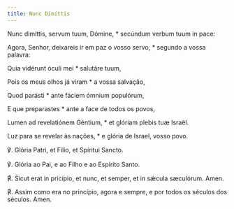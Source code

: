 ```yaml
---
title: Nunc Dimíttis
---
```


<div class="side-by-side not-content">

Nunc dimíttis, servum tuum, Dómine, * secúndum verbum tuum in pace:

Agora, Senhor, deixareis ir em paz o vosso servo, * segundo a vossa palavra:

Quia vidérunt óculi mei * salutáre tuum,

Pois os meus olhos já viram * a vossa salvação,

Quod parásti * ante fáciem ómnium populórum,

E que preparastes * ante a face de todos os povos,

Lumen ad revelatiónem Géntium, * et glóriam plebis tuæ Israël.

Luz para se revelar às nações, * e glória de Israel, vosso povo.

℣. Glória Patri, et Fílio, et Spíritui Sancto.

℣. Glória ao Pai, e ao Filho e ao Espírito Santo.

<span class="text-red-500">℟.</span> Sicut erat in pricípio, et nunc, et semper, et in sǽcula sæculórum. Amen.

<span class="text-red-500">℟.</span> Assim como era no princípio, agora e sempre, e por todos os séculos dos séculos. Amen.

</div>
